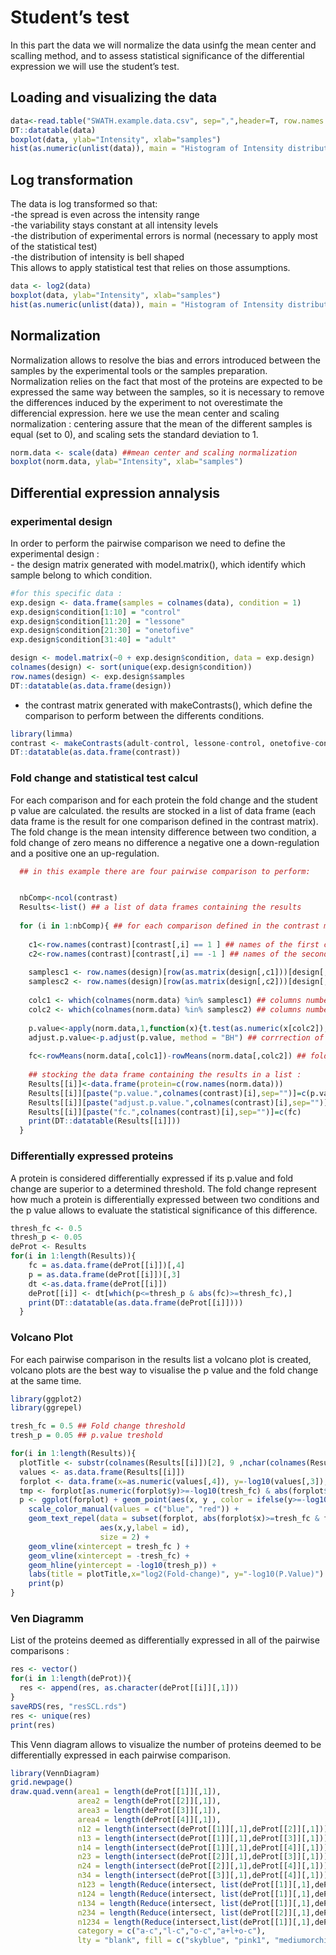 # Student's test

In this part the data we will normalize the data usinfg the mean center and scalling method, and to assess statistical significance of the differential expression we will use the student's test.

## Loading and visualizing the data 
```{r}
data<-read.table("SWATH.example.data.csv", sep=",",header=T, row.names = 1)
DT::datatable(data)
boxplot(data, ylab="Intensity", xlab="samples") 
hist(as.numeric(unlist(data)), main = "Histogram of Intensity distribution",  xlab = "Intensity")
```

## Log transformation

The data is log transformed so that:  
-the spread is even across the intensity range  
-the variability stays constant at all intensity levels  
-the distribution of experimental errors is normal (necessary to apply most of the statistical test)   
-the distribution of intensity is bell shaped  
This allows to apply statistical test that relies on those assumptions.

```{r}
data <- log2(data)
boxplot(data, ylab="Intensity", xlab="samples") 
hist(as.numeric(unlist(data)), main = "Histogram of Intensity distribution",  xlab = "Intensity")
```

## Normalization

Normalization allows to resolve the bias and errors introduced between the samples by the experimental tools or the samples preparation. Normalization relies on the fact that most of the proteins are expected to be expressed the same way between the samples, so it is necessary to remove the differences induced by the experiment to not overestimate the differencial expression. here we use the mean center and scaling normalization : centering assure that the mean of the different samples is equal (set to 0), and scaling sets the standard deviation to 1.  
  

```{r}
norm.data <- scale(data) ##mean center and scaling normalization
boxplot(norm.data, ylab="Intensity", xlab="samples")

```


## Differential expression annalysis
### experimental design

In order to perform the pairwise comparison we need to define the experimental design :  
- the design matrix generated with model.matrix(), which identify which sample belong to which condition.  
```{r}
#for this specific data :
exp.design <- data.frame(samples = colnames(data), condition = 1)
exp.design$condition[1:10] = "control"
exp.design$condition[11:20] = "lessone"
exp.design$condition[21:30] = "onetofive"
exp.design$condition[31:40] = "adult"

design <- model.matrix(~0 + exp.design$condition, data = exp.design)
colnames(design) <- sort(unique(exp.design$condition))
row.names(design) <- exp.design$samples
DT::datatable(as.data.frame(design))
```


- the contrast matrix generated with makeContrasts(), which define the comparison to perform between the differents conditions.
```{r}
library(limma)
contrast <- makeContrasts(adult-control, lessone-control, onetofive-control, adult+lessone+onetofive-control, levels=design)
DT::datatable(as.data.frame(contrast))
```



### Fold change and statistical test calcul

For each comparison and for each protein the fold change and the student p value are calculated. the results are stocked in a list of data frame (each data frame is the result for one comparison defined in the contrast matrix).
The fold change is the mean intensity difference between two condition, a fold change of zero means no difference a negative one a down-regulation and a positive one an up-regulation.

```{r}
  ## in this example there are four pairwise comparison to perform:  


  nbComp<-ncol(contrast)
  Results<-list() ## a list of data frames containing the results
  
  for (i in 1:nbComp){ ## for each comparison defined in the contrast matrix :
    
    c1<-row.names(contrast)[contrast[,i] == 1 ] ## names of the first conditions of the pairwise comparison
    c2<-row.names(contrast)[contrast[,i] == -1 ] ## names of the second conditions of the pairwise comparison
    
    samplesc1 <- row.names(design)[row(as.matrix(design[,c1]))[design[,c1]==1]] ## names of the samples belonging to the first conditions of the pairwise comparison
    samplesc2 <- row.names(design)[row(as.matrix(design[,c2]))[design[,c2]==1]] ## names of the samples belonging to the second conditions of the pairwise comparison
    
    colc1 <- which(colnames(norm.data) %in% samplesc1) ## columns number in the dataset of the samples for the first comparison of the pairwise comparison
    colc2 <- which(colnames(norm.data) %in% samplesc2) ## columns number in the dataset of the samples for the second comparison of the pairwise comparison
    
    p.value<-apply(norm.data,1,function(x){t.test(as.numeric(x[colc2]),as.numeric(x[colc1]), alternative = "t") $p.value}) ## calcul of the p.value of the student test between the conditions of the pairwise comparison
    adjust.p.value<-p.adjust(p.value, method = "BH") ## corrrection of the p.value with the Benjamini & Hochberg technique
    
    fc<-rowMeans(norm.data[,colc1])-rowMeans(norm.data[,colc2]) ## fold change calcul between the conditions of the pairwise comparison
    
    ## stocking the data frame containing the results in a list :
    Results[[i]]<-data.frame(protein=c(row.names(norm.data)))
    Results[[i]][paste("p.value.",colnames(contrast)[i],sep="")]=c(p.value)
    Results[[i]][paste("adjust.p.value.",colnames(contrast)[i],sep="")]=c(adjust.p.value)
    Results[[i]][paste("fc.",colnames(contrast)[i],sep="")]=c(fc)
    print(DT::datatable(Results[[i]]))
  }

```

### Differentially expressed proteins

A protein is considered differentially expressed if its p.value and fold change are superior to a determined threshold. The fold change represent how much a protein is differentially expressed between two conditions and the p value allows to evaluate the statistical significance of this difference.

```{r}

thresh_fc <- 0.5
thresh_p <- 0.05
deProt <- Results
for(i in 1:length(Results)){
    fc = as.data.frame(deProt[[i]])[,4]
    p = as.data.frame(deProt[[i]])[,3]
    dt <-as.data.frame(deProt[[i]])
    deProt[[i]] <- dt[which(p<=thresh_p & abs(fc)>=thresh_fc),]
    print(DT::datatable(as.data.frame(deProt[[i]])))
  }
```


### Volcano Plot

For each pairwise comparison in the results list a volcano plot is created, volcano plots are the best way to visualise the p value and the fold change at the same time.

```{r}

library(ggplot2)
library(ggrepel)

tresh_fc = 0.5 ## Fold change threshold
tresh_p = 0.05 ## p.value treshold

for(i in 1:length(Results)){
  plotTitle <- substr(colnames(Results[[i]])[2], 9 ,nchar(colnames(Results[[i]])[2]))
  values <- as.data.frame(Results[[i]])
  forplot <- data.frame(x=as.numeric(values[,4]), y=-log10(values[,3]), id=as.character(values[,1]))
  tmp <- forplot[as.numeric(forplot$y)>=-log10(tresh_fc) & abs(forplot$x)>tresh_fc,]
  p <- ggplot(forplot) + geom_point(aes(x, y , color = ifelse(y>=-log10(tresh_p) & abs(x)>=tresh_fc, "not signi", "FC")),show.legend = F) +
    scale_color_manual(values = c("blue", "red")) +
    geom_text_repel(data = subset(forplot, abs(forplot$x)>=tresh_fc & forplot$y>=-log10(tresh_p)),
                    aes(x,y,label = id),
                    size = 2) +
    geom_vline(xintercept = tresh_fc ) + 
    geom_vline(xintercept = -tresh_fc) + 
    geom_hline(yintercept = -log10(tresh_p)) + 
    labs(title = plotTitle,x="log2(Fold-change)", y="-log10(P.Value)") + theme_bw() 
    print(p)
}
```


### Ven Diagramm

List of the proteins deemed as differentially expressed in all of the pairwise comparisons :

```{r}
res <- vector()
for(i in 1:length(deProt)){
  res <- append(res, as.character(deProt[[i]][,1]))
}
saveRDS(res, "resSCL.rds")
res <- unique(res)
print(res)

```

This Venn diagram allows to visualize the number of proteins deemed to be differentially expressed in each pairwise comparison.


```{r}
library(VennDiagram)
grid.newpage()
draw.quad.venn(area1 = length(deProt[[1]][,1]),
               area2 = length(deProt[[2]][,1]),
               area3 = length(deProt[[3]][,1]),
               area4 = length(deProt[[4]][,1]),
               n12 = length(intersect(deProt[[1]][,1],deProt[[2]][,1])),
               n13 = length(intersect(deProt[[1]][,1],deProt[[3]][,1])),
               n14 = length(intersect(deProt[[1]][,1],deProt[[4]][,1])),
               n23 = length(intersect(deProt[[2]][,1],deProt[[3]][,1])),
               n24 = length(intersect(deProt[[2]][,1],deProt[[4]][,1])),
               n34 = length(intersect(deProt[[3]][,1],deProt[[4]][,1])),
               n123 = length(Reduce(intersect, list(deProt[[1]][,1],deProt[[2]][,1],deProt[[3]][,1]))),
               n124 = length(Reduce(intersect, list(deProt[[1]][,1],deProt[[2]][,1],deProt[[4]][,1]))),
               n134 = length(Reduce(intersect, list(deProt[[1]][,1],deProt[[3]][,1],deProt[[4]][,1]))),
               n234 = length(Reduce(intersect, list(deProt[[2]][,1],deProt[[3]][,1],deProt[[4]][,1]))),
               n1234 = length(Reduce(intersect,list(deProt[[1]][,1],deProt[[2]][,1],deProt[[3]][,1],deProt[[4]][,1]))),
               category = c("a-c","l-c","o-c","a+l+o-c"),
               lty = "blank", fill = c("skyblue", "pink1", "mediumorchid", "orange"))
```

